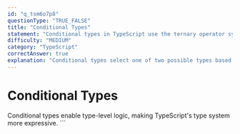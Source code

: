 ```yaml
---
id: "q_tsm6o7p8"
questionType: "TRUE_FALSE"
title: "Conditional Types"
statement: "Conditional types in TypeScript use the ternary operator syntax (T extends U ? X : Y)."
difficulty: "MEDIUM"
category: "TypeScript"
correctAnswer: true
explanation: "Conditional types select one of two possible types based on a condition expressed as a type relationship test."
---
```


# Conditional Types

Conditional types enable type-level logic, making TypeScript's type system more expressive.
\`\`\`
